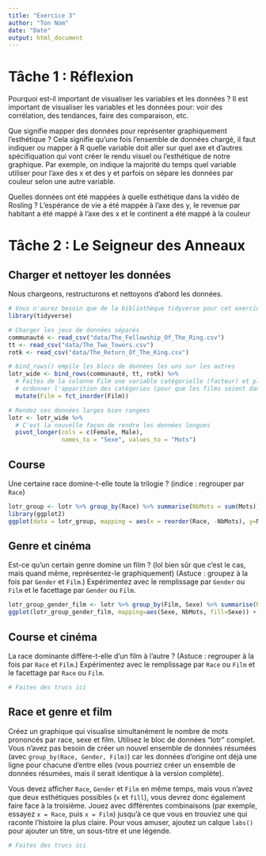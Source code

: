 ```yaml
---
title: "Exercice 3"
author: "Ton Nom"
date: "Date"
output: html_document
---
```


# Tâche 1 : Réflexion

Pourquoi est-il important de visualiser les variables et les données ?
Il est important de visualiser les variables et les données pour: voir des corrélation, des tendances, faire des comparaison, etc.

Que signifie mapper des données pour représenter graphiquement l’esthétique ?
Cela signifie qu'une fois l'ensemble de données chargé, il faut indiquer ou mapper à R quelle variable doit aller sur quel axe et d'autres spécifiquation qui vont créer le rendu visuel ou l'esthétique de notre graphique. Par exemple, on indique la majorité du temps quel variable utiliser pour l'axe des x et des y et parfois on sépare les données par couleur selon une autre variable.

Quelles données ont été mappées à quelle esthétique dans la vidéo de Rosling ?
L'espérance de vie a été mappée à l'axe des y, le revenue par habitant a été mappé à l'axe des x et le continent a été mappé à la couleur 



# Tâche 2 : Le Seigneur des Anneaux

## Charger et nettoyer les données

Nous chargeons, restructurons et nettoyons d'abord les données.

```r
# Vous n'aurez besoin que de la bibliothèque tidyverse pour cet exercice
library(tidyverse)

# Charger les jeux de données séparés
communauté <- read_csv("data/The_Fellowship_Of_The_Ring.csv")
tt <- read_csv("data/The_Two_Towers.csv")
rotk <- read_csv("data/The_Return_Of_The_King.csv")

# bind_rows() empile les blocs de données les uns sur les autres
lotr_wide <- bind_rows(communauté, tt, rotk) %>%
  # Faites de la colonne Film une variable catégorielle (facteur) et placez-la dans
  # ordonner l'apparition des catégories (pour que les films soient dans le bon ordre)
  mutate(Film = fct_inorder(Film))

# Rendez ces données larges bien rangées
lotr <- lotr_wide %>%
  # C'est la nouvelle façon de rendre les données longues
  pivot_longer(cols = c(Female, Male),
               names_to = "Sexe", values_to = "Mots")
```


## Course

Une certaine race domine-t-elle toute la trilogie ? (indice : regrouper par `Race`)

```r
lotr_group <- lotr %>% group_by(Race) %>% summarise(NbMots = sum(Mots))
library(ggplot2)
ggplot(data = lotr_group, mapping = aes(x = reorder(Race, -NbMots), y=NbMots, fill=Race)) + geom_col()+ geom_text(aes(label= NbMots), vjust=-0.5) + labs(title="Nombre de mots selon la race", x="Race", y="Nombre de mots") + theme_minimal() + theme(plot.title = element_text(face = "bold", hjust = 0.5))
```


## Genre et cinéma

Est-ce qu'un certain genre domine un film ? (lol bien sûr que c'est le cas, mais quand même, représentez-le graphiquement) (Astuce : groupez à la fois par `Gender` et `Film`.) Expérimentez avec le remplissage par `Gender` ou `Film` et le facettage par `Gender` ou `Film`.

```r
lotr_group_gender_film <- lotr %>% group_by(Film, Sexe) %>% summarise(NbMots = sum(Mots))
ggplot(lotr_group_gender_film, mapping=aes(Sexe, NbMots, fill=Sexe)) + geom_col() + facet_grid(cols=vars(Film)) + labs(title="Nombre de mots par film et par genre", y="Nombre de mots") + theme(plot.title = element_text(face = "bold", hjust = 0.5)) 
```


## Course et cinéma

La race dominante diffère-t-elle d'un film à l'autre ? (Astuce : regrouper à la fois par `Race` et `Film`.) Expérimentez avec le remplissage par `Race` ou `Film` et le facettage par `Race` ou `Film`.

```r
# Faites des trucs ici
```


## Race et genre et film

Créez un graphique qui visualise simultanément le nombre de mots prononcés par race, sexe et film. Utilisez le bloc de données "lotr" complet. Vous n'avez pas besoin de créer un nouvel ensemble de données résumées (avec `group_by(Race, Gender, Film)`) car les données d'origine ont déjà une ligne pour chacune d'entre elles (vous pourriez créer un ensemble de données résumées, mais il serait identique à la version complète).

Vous devez afficher `Race`, `Gender` et `Film` en même temps, mais vous n'avez que deux esthétiques possibles (`x` et `fill`), vous devrez donc également faire face à la troisième. Jouez avec différentes combinaisons (par exemple, essayez `x = Race`, puis `x = Film`) jusqu'à ce que vous en trouviez une qui raconte l'histoire la plus claire. Pour vous amuser, ajoutez un calque `labs()` pour ajouter un titre, un sous-titre et une légende.

```r
# Faites des trucs ici
```
